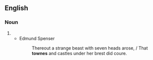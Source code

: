 ==English==
{{wikipedia}}

===Noun===
{{en-noun}}

# {{obsolete form of|town|lang=en}}
#* Edmund Spenser
#*: Thereout a strange beast with seven heads arose, / That '''townes''' and castles under her brest did coure.